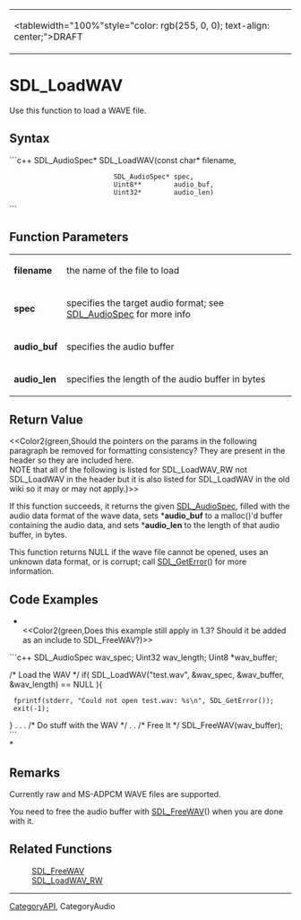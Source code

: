 <!-- pragma section-numbers off -->
<!-- pragma disable-camelcase -->
{|
|<tablewidth="100%"style="color: rgb(255, 0, 0); text-align: center;">DRAFT 
|}


= SDL_LoadWAV =
Use this function to load a WAVE file.


== Syntax ==
```c++
SDL_AudioSpec* SDL_LoadWAV(const char*    filename,
                           SDL_AudioSpec* spec,
                           Uint8**        audio_buf,
                           Uint32*        audio_len)
```

== Function Parameters ==
{|
|'''filename''' 
|the name of the file to load 
|-
|'''spec''' 
|specifies the target audio format; see [[SDL_AudioSpec]] for more info 
|-
|'''audio_buf''' 
|specifies the audio buffer 
|-
|'''audio_len''' 
|specifies the length of the audio buffer in bytes 
|}

== Return Value ==
<<Color2(green,Should the pointers on the params in the following paragraph be removed for formatting consistency?  They are present in the header so they are included here.  <br/>NOTE that all of the following is listed for SDL_LoadWAV_RW not SDL_LoadWAV in the header but it is also listed for SDL_LoadWAV in the old wiki so it may or may not apply.)>>

If this function succeeds, it returns the given [[SDL_AudioSpec]], filled with the audio data format of the wave data, sets *'''audio_buf''' to a malloc()'d buffer containing the audio data, and sets *'''audio_len''' to the length of that audio buffer, in bytes.

This function returns NULL if the wave file cannot be opened, uses an unknown data format, or is corrupt; call [[SDL_GetError]]() for more information.

== Code Examples ==
*<br/><<Color2(green,Does this example still apply in 1.3?  Should it be added as an include to SDL_FreeWAV?)>>

```c++
SDL_AudioSpec wav_spec;
Uint32 wav_length;
Uint8 *wav_buffer;

/* Load the WAV */
if( SDL_LoadWAV("test.wav", &wav_spec, &wav_buffer, &wav_length) == NULL ){
  fprintf(stderr, "Could not open test.wav: %s\n", SDL_GetError());
  exit(-1);
}
.
.
.
/* Do stuff with the WAV */
.
.
/* Free It */
SDL_FreeWAV(wav_buffer);
```
<br/>*

== Remarks ==
Currently raw and MS-ADPCM WAVE files are supported.

You need to free the audio buffer with [[SDL_FreeWAV]]() when you are done with it.

== Related Functions ==
: [[SDL_FreeWAV]]
: [[SDL_LoadWAV_RW]]

----
[[CategoryAPI]], CategoryAudio
